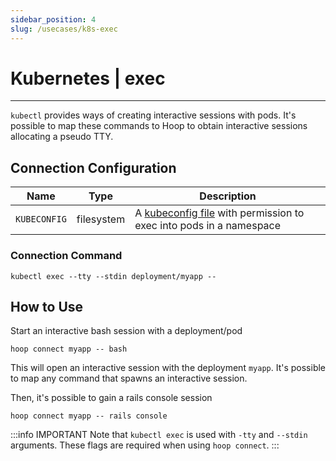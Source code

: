```yaml
---
sidebar_position: 4
slug: /usecases/k8s-exec
---
```



# Kubernetes | exec

<ConnectOnHoopButton
  url="https://app.hoop.dev/connections/command-line/new?data=ewogICJuYW1lIjogIm15LWs4cyIsCiAgInR5cGUiOiAiY29tbWFuZC1saW5lIiwKICAic2VjcmV0IjogewogICAgImZpbGVzeXN0ZW06S1VCRUNPTkZJRyI6ICJlVzkxY2lCcmRXSmxJR052Ym1acFp5Qm1hV3hsSUdOdmJuUmxiblFnYUdWeVpRPT0iCiAgfSwKICAiY29tbWFuZCI6IFsKICAgICJrdWJlY3RsIiwKICAgICJleGVjIiwKICAgICItLXR0eSIsCiAgICAiLS1zdGRpbiIsCiAgICAiZGVwbG95bWVudC9teWFwcCIsCiAgICAiLS0iCiAgXQp9"
/>

___

`kubectl` provides ways of creating interactive sessions with pods. It's possible to map these commands to Hoop to obtain interactive sessions allocating a pseudo TTY.

## Connection Configuration

| Name         | Type       | Description                                                            |
|------------- | ---------- | ---------------------------------------------------------------------- |
| `KUBECONFIG` | filesystem | A [kubeconfig file](https://kubernetes.io/docs/concepts/configuration/organize-cluster-access-kubeconfig/) with permission to exec into pods in a namespace   |

### Connection Command

```shell
kubectl exec --tty --stdin deployment/myapp --
```

## How to Use

Start an interactive bash session with a deployment/pod

```shell
hoop connect myapp -- bash
```

This will open an interactive session with the deployment `myapp`.
It's possible to map any command that spawns an interactive session.

Then, it's possible to gain a rails console session

```shell
hoop connect myapp -- rails console
```

:::info IMPORTANT
Note that `kubectl exec` is used with `-tty` and `--stdin` arguments. These flags are required when using `hoop connect`.
:::

